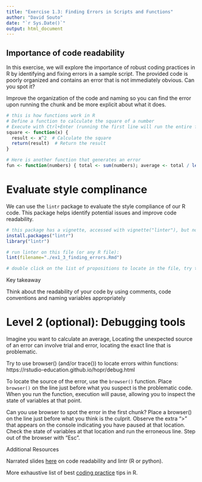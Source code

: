 ```yaml
---
title: "Exercise 1.3: Finding Errors in Scripts and Functions"
author: "David Souto"
date: "`r Sys.Date()`"
output: html_document
---
```


## Importance of code readability

In this exercise, we will explore the importance of robust coding practices in R by identifying and fixing errors in a sample script. The provided code is poorly organized and contains an error that is not immediately obvious. Can you spot it?

Improve the organization of the code and naming so you can find the error upon running the chunk and be more explicit about what it does.

```r

# this is how functions work in R
# Define a function to calculate the square of a number
# Execute with Ctrl+Enter (running the first line will run the entire function); try it out with square(2)
square <- function(x) {
  result <- x^2  # Calculate the square
  return(result)  # Return the result
}

# Here is another function that generates an error 
fun <- function(numbers) { total <- sum(numbers); average <- total / length(numbers) return(average)}

```

# Evaluate style complinance 

We can use the `lintr` package to evaluate the style compliance of our R code. This package helps identify potential issues and improve code readability.

```r
# this package has a vignette, accessed with vignette("linter"), but no help
install.packages("lintr") 
library("lintr")

# run linter on this file (or any R file):
lint(filename="./ex1_3_finding_errors.Rmd")

# double click on the list of propositions to locate in the file, try to fix some of the errors, note that you will be on the "Markers" tab

```

Key takeaway

Think about the readability of your code by using comments, code conventions and naming variables appropriately

# Level 2 (optional): Debugging tools

Imagine you want to calculate an average, 
Locating the unexpected source of an error can involve trial and error, locating the exact line that is problematic. 

Try to use browser() (and/or trace()) to locate errors within functions: https://rstudio-education.github.io/hopr/debug.html

To locate the source of the error, use the `browser()` function. Place `browser()` on the line just before what you suspect is the problematic code. When you run the function, execution will pause, allowing you to inspect the state of variables at that point.

Can you use browser to spot the error in the first chunk? Place a browser() on the line just before what you think is the culprit. 
Observe the extra ">" that appears on the console indicating you have paused at that location. Check the state of variables at that location
and run the erroneous line. Step out of the browser with "Esc".

Additional Resources

Narrated slides [here](https://utrechtuniversity.github.io/workshop-computational-reproducibility/chapters/readability.html) on code readability and lintr (R or python).

More exhaustive list of best [coding practice](https://swcarpentry.github.io/r-novice-inflammation/06-best-practices-R.html) tips in R.
